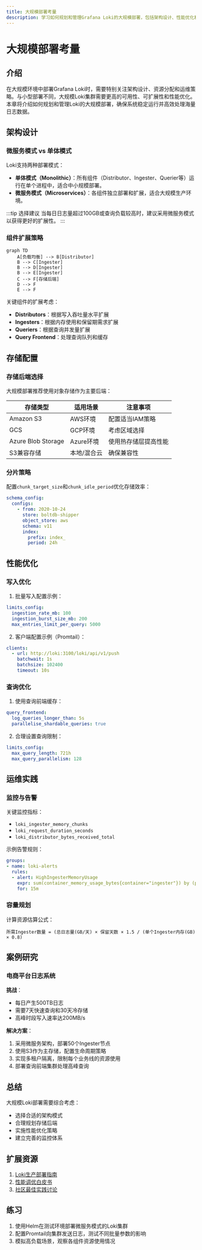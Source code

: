 ```yaml
---
title: 大规模部署考量
description: 学习如何规划和管理Grafana Loki的大规模部署，包括架构设计、性能优化和运维实践。
---
```


# 大规模部署考量

## 介绍

在大规模环境中部署Grafana Loki时，需要特别关注架构设计、资源分配和运维策略。与小型部署不同，大规模Loki集群需要更高的可用性、可扩展性和性能优化。本章将介绍如何规划和管理Loki的大规模部署，确保系统稳定运行并高效处理海量日志数据。

## 架构设计

### 微服务模式 vs 单体模式

Loki支持两种部署模式：
- **单体模式（Monolithic）**：所有组件（Distributor、Ingester、Querier等）运行在单个进程中，适合中小规模部署。
- **微服务模式（Microservices）**：各组件独立部署和扩展，适合大规模生产环境。

:::tip 选择建议
当每日日志量超过100GB或查询负载较高时，建议采用微服务模式以获得更好的扩展性。
:::

### 组件扩展策略

```mermaid
graph TD
    A[负载均衡] --> B[Distributor]
    B --> C[Ingester]
    B --> D[Ingester]
    B --> E[Ingester]
    C --> F[存储后端]
    D --> F
    E --> F
```

关键组件的扩展考虑：
- **Distributors**：根据写入吞吐量水平扩展
- **Ingesters**：根据内存使用和保留期需求扩展
- **Queriers**：根据查询并发量扩展
- **Query Frontend**：处理查询队列和缓存

## 存储配置

### 存储后端选择

大规模部署推荐使用对象存储作为主要后端：

| 存储类型 | 适用场景 | 注意事项 |
|---------|---------|---------|
| Amazon S3 | AWS环境 | 配置适当IAM策略 |
| GCS | GCP环境 | 考虑区域选择 |
| Azure Blob Storage | Azure环境 | 使用热存储层提高性能 |
| S3兼容存储 | 本地/混合云 | 确保兼容性 |

### 分片策略

配置`chunk_target_size`和`chunk_idle_period`优化存储效率：

```yaml
schema_config:
  configs:
    - from: 2020-10-24
      store: boltdb-shipper
      object_store: aws
      schema: v11
      index:
        prefix: index_
        period: 24h
```

## 性能优化

### 写入优化

1. 批量写入配置示例：
```yaml
limits_config:
  ingestion_rate_mb: 100
  ingestion_burst_size_mb: 200
  max_entries_limit_per_query: 5000
```

2. 客户端配置示例（Promtail）：
```yaml
clients:
  - url: http://loki:3100/loki/api/v1/push
    batchwait: 1s
    batchsize: 102400
    timeout: 10s
```

### 查询优化

1. 使用查询前端缓存：
```yaml
query_frontend:
  log_queries_longer_than: 5s
  parallelise_shardable_queries: true
```

2. 合理设置查询限制：
```yaml
limits_config:
  max_query_length: 721h
  max_query_parallelism: 128
```

## 运维实践

### 监控与告警

关键监控指标：
- `loki_ingester_memory_chunks`
- `loki_request_duration_seconds`
- `loki_distributor_bytes_received_total`

示例告警规则：
```yaml
groups:
- name: loki-alerts
  rules:
  - alert: HighIngesterMemoryUsage
    expr: sum(container_memory_usage_bytes{container="ingester"}) by (pod) / sum(container_spec_memory_limit_bytes{container="ingester"}) by (pod) > 0.8
    for: 15m
```

### 容量规划

计算资源估算公式：
```
所需Ingester数量 = (总日志量(GB/天) × 保留天数 × 1.5 / (单个Ingester内存(GB) × 0.8)
```

## 案例研究

### 电商平台日志系统

**挑战**：
- 每日产生500TB日志
- 需要7天快速查询和30天冷存储
- 高峰时段写入速率达200MB/s

**解决方案**：
1. 采用微服务架构，部署50个Ingester节点
2. 使用S3作为主存储，配置生命周期策略
3. 实现多租户隔离，限制每个业务线的资源使用
4. 部署查询前端集群处理高峰查询

## 总结

大规模Loki部署需要综合考虑：
- 选择合适的架构模式
- 合理规划存储后端
- 实施性能优化策略
- 建立完善的监控体系

## 扩展资源

1. [Loki生产部署指南](https://grafana.com/docs/loki/latest/installation/)
2. [性能调优白皮书](https://grafana.com/resources/whitepapers/)
3. [社区最佳实践讨论](https://community.grafana.com/c/loki/30)

## 练习

1. 使用Helm在测试环境部署微服务模式的Loki集群
2. 配置Promtail向集群发送日志，测试不同批量参数的影响
3. 模拟高负载场景，观察各组件资源使用情况
